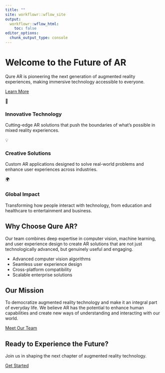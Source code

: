 ```yaml
---
title: ""
site: workflowr::wflow_site
output:
  workflowr::wflow_html:
    toc: false
editor_options:
  chunk_output_type: console
---
```


<div class="hero-section">
<div class="main-content"> 
<h1>Welcome to the Future of AR</h1>
<p>Qure AR is pioneering the next generation of augmented reality experiences, making immersive technology accessible to everyone.</p>
<a href="about.html" class="cta-button">Learn More</a>
</div>
</div>

<div class="main-content">
<div class="row">
<div class="col-md-4">
<div class="feature-card">
<div class="feature-icon">🚀</div>
<h3>Innovative Technology</h3>
<p>Cutting-edge AR solutions that push the boundaries of what's possible in mixed reality experiences.</p>
</div>
</div>
<div class="col-md-4">
<div class="feature-card">
<div class="feature-icon">💡</div>
<h3>Creative Solutions</h3>
<p>Custom AR applications designed to solve real-world problems and enhance user experiences across industries.</p>
</div>
</div>
<div class="col-md-4">
<div class="feature-card">
<div class="feature-icon">🌍</div>
<h3>Global Impact</h3>
<p>Transforming how people interact with technology, from education and healthcare to entertainment and business.</p>
</div>
</div>
</div>

<div class="row mt-5">
<div class="col-md-6">
<h2>Why Choose Qure AR?</h2>
<p>Our team combines deep expertise in computer vision, machine learning, and user experience design to create AR solutions that are not just technologically advanced, but genuinely useful and engaging.</p>
<ul>
<li>Advanced computer vision algorithms</li>
<li>Seamless user experience design</li>
<li>Cross-platform compatibility</li>
<li>Scalable enterprise solutions</li>
</ul>
</div>
<div class="col-md-6">
<h2>Our Mission</h2>
<p>To democratize augmented reality technology and make it an integral part of everyday life. We believe AR has the potential to enhance human capabilities and create new ways of understanding and interacting with our world.</p>
<a href="team.html" class="cta-button">Meet Our Team</a>
</div>
</div>

<div class="about-section text-center">
<h2>Ready to Experience the Future?</h2>
<p>Join us in shaping the next chapter of augmented reality technology.</p>
<a href="about.html" class="cta-button">Get Started</a>
</div>
</div>
